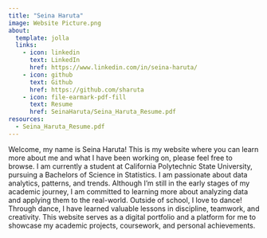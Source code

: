 ```yaml
---
title: "Seina Haruta"
image: Website Picture.png
about:
  template: jolla
  links:
    - icon: linkedin
      text: LinkedIn
      href: https://www.linkedin.com/in/seina-haruta/
    - icon: github
      text: Github
      href: https://github.com/sharuta
    - icon: file-earmark-pdf-fill
      text: Resume
      href: SeinaHaruta/Seina_Haruta_Resume.pdf
resources: 
  - Seina_Haruta_Resume.pdf
---
```


Welcome, my name is Seina Haruta! This is my website where you can learn more about me and what I have been working on, please feel free to browse. I am currently a student at California Polytechnic State University, pursuing a Bachelors of Science in Statistics. I am passionate about data analytics, patterns, and trends. Although I'm still in the early stages of my academic journey, I am committed to learning more about analyzing data and applying them to the real-world. Outside of school, I love to dance! Through dance, I have learned valuable lessons in discipline, teamwork, and creativity. This website serves as a digital portfolio and a platform for me to showcase my academic projects, coursework, and personal achievements. 



